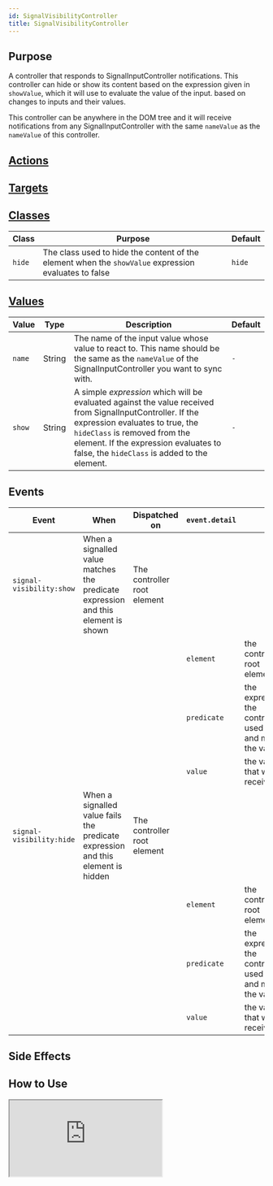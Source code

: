 ```yaml
---
id: SignalVisibilityController
title: SignalVisibilityController
---
```




## Purpose

A controller that responds to SignalInputController notifications. This controller can hide or show its content
based on the expression given in `showValue`, which it will use to evaluate the value of the input.
based on changes to inputs and their values.

This controller can be anywhere in the DOM tree and it will receive notifications from any SignalInputController with
the same `nameValue` as the `nameValue` of this controller.

## [Actions](https://stimulus.hotwire.dev/reference/actions)
<NoActions/>

## [Targets](https://stimulus.hotwire.dev/reference/targets)
<NoTargets/>

## [Classes](https://stimulus.hotwire.dev/reference/classes)
| Class  | Purpose                                                                                              | Default |
|--------|------------------------------------------------------------------------------------------------------|---------|
| `hide` | The class used to hide the content of the element when the `showValue` expression evaluates to false | `hide`  |


## [Values](https://stimulus.hotwire.dev/reference/values)

| Value  | Type   | Description                                                                                                                                                                                                                                                           | Default |
|--------|--------|-----------------------------------------------------------------------------------------------------------------------------------------------------------------------------------------------------------------------------------------------------------------------|---------|
| `name` | String | The name of the input value whose value to react to. This name should be the same as the `nameValue` of the SignalInputController you want to sync with.                                                                                                              | `-`     |
| `show` | String | A simple _expression_ which will be evaluated against the value received from SignalInputController. If the expression evaluates to true, the `hideClass` is removed from the element. If the expression evaluates to false, the `hideClass` is added to the element. | `-`     |

<Expressions/>


## Events
| Event                    | When                                                                              | Dispatched on               | `event.detail` |                                                               |
|--------------------------|-----------------------------------------------------------------------------------|-----------------------------|----------------|---------------------------------------------------------------|
| `signal-visibility:show` | When a signalled value matches the predicate expression and this element is shown | The controller root element |                |                                                               |
|                          |                                                                                   |                             | `element`      | the controller root element                                   |
|                          |                                                                                   |                             | `predicate`    | the expression the controller used to try and match the value |
|                          |                                                                                   |                             | `value`        | the value that was received                                   |
| `signal-visibility:hide` | When a signalled value fails the predicate expression and this element is hidden  | The controller root element |                |                                                               |
|                          |                                                                                   |                             | `element`      | the controller root element                                   |
|                          |                                                                                   |                             | `predicate`    | the expression the controller used to try and match the value |
|                          |                                                                                   |                             | `value`        | the value that was received                                   |

## Side Effects
<NoSideEffects/>

## How to Use

<iframe
  src="https://stimulus-library.netlify.app/controllers/signal_input_controller.html"
  style={{width: "100%", height: "500px", border: "0", borderRadius: "4px", overflow: "hidden"}}
  sandbox="allow-forms allow-modals allow-popups allow-presentation allow-same-origin allow-scripts"
/>


